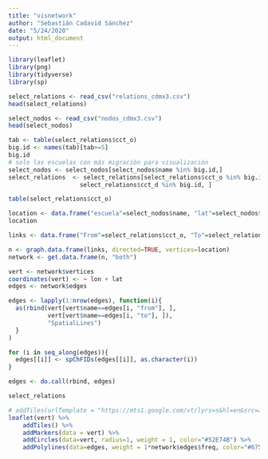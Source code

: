 ```yaml
---
title: "visnetwork"
author: "Sebastián Cadavid Sánchez"
date: "5/24/2020"
output: html_document
---
```


```r
library(leaflet)
library(png)
library(tidyverse)
library(sp)
```

```r
select_relations <- read_csv("relations_cdmx3.csv")
head(select_relations)
```

```r
select_nodos <- read_csv("nodos_cdmx3.csv")
head(select_nodos)
```


```r
tab <- table(select_relations$cct_o)
big.id <- names(tab)[tab>=5]
big.id
# solo las escuelas con más migración para visualización
select_nodos <- select_nodos[select_nodos$name %in% big.id,]
select_relations  <- select_relations[select_relations$cct_o %in% big.id & 
                    select_relations$cct_d %in% big.id, ]

table(select_relations$cct_o)
```


```r
location <- data.frame("escuela"=select_nodos$name, "lat"=select_nodos$lat, "lon"=select_nodos$lon)
location
```

```r
links <- data.frame("From"=select_relations$cct_o, "To"=select_relations$cct_d, "freq"=select_relations$flujo)

n <- graph.data.frame(links, directed=TRUE, vertices=location)
network <- get.data.frame(n, "both")

vert <- network$vertices
coordinates(vert) <- ~ lon + lat
edges <- network$edges

edges <- lapply(1:nrow(edges), function(i){
  as(rbind(vert[vert$name==edges[i, "from"], ],
           vert[vert$name==edges[i, "to"], ]),
           "SpatialLines")
  }
)

for (i in seq_along(edges)){
  edges[[i]] <- spChFIDs(edges[[i]], as.character(i))
}

edges <- do.call(rbind, edges)
```

```r
select_relations
```


```r
# addTiles(urlTemplate = "https://mts1.google.com/vt/lyrs=s&hl=en&src=app&x={x}&y={y}&z={z}&s=G", attribution = 'Google')
leaflet(vert) %>% 
    addTiles() %>% 
    addMarkers(data = vert) %>% 
    addCircles(data=vert, radius=1, weight = 1, color="#52E74B") %>% 
    addPolylines(data=edges, weight = 1*network$edges$freq, color="#6754D8") 
```

